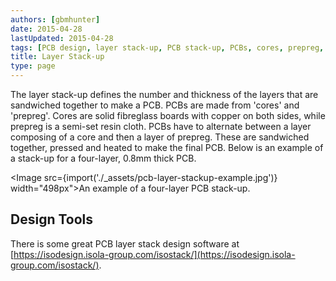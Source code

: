 ```yaml
---
authors: [gbmhunter]
date: 2015-04-28
lastUpdated: 2015-04-28
tags: [PCB design, layer stack-up, PCB stack-up, PCBs, cores, prepreg, manufacturing]
title: Layer Stack-up
type: page
---
```


The layer stack-up defines the number and thickness of the layers that are sandwiched together to make a PCB. PCBs are made from 'cores' and 'prepreg'. Cores are solid fibreglass boards with copper on both sides, while prepreg is a semi-set resin cloth. PCBs have to alternate between a layer composing of a core and then a layer of prepreg. These are sandwiched together, pressed and heated to make the final PCB. Below is an example of a stack-up for a four-layer, 0.8mm thick PCB.

<Image src={import('./_assets/pcb-layer-stackup-example.jpg')} width="498px">An example of a four-layer PCB stack-up.</Image>

## Design Tools

There is some great PCB layer stack design software at [https://isodesign.isola-group.com/isostack/](https://isodesign.isola-group.com/isostack/).
